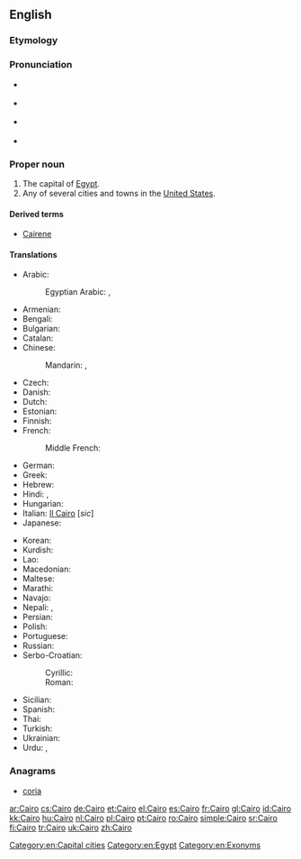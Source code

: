 ==English==

{{wikipedia}}
{{wikipedia|Cairo, Illinois}}

===Etymology===
{{rfe}}

===Pronunciation===
* {{IPA|/ˈkaɪɹoʊ/}} {{a|capital of Egypt}}
* {{rhymes|aɪɹəʊ}} {{a|capital of Egypt}}
* {{homophones|chiro}} {{a|capital of Egypt}}
* {{IPA|/kɛɹoʊ/|/keɪɹoʊ/}} {{a|US towns and cities}}

===Proper noun===
{{en-proper noun}}

# The capital of [[Egypt]].
# Any of several cities and towns in the [[United States]].

====Derived terms====
* [[Cairene]]

====Translations====
{{trans-top|capital of Egypt}}
* Arabic: {{t+|ar|القاهرة|f|alt=القاهِرة|tr=al-qaahira(t)}}
*: Egyptian Arabic: {{tø|arz|مصر|f|tr=maSr|sc=Arab}} , {{tø|arz|القاهرة|f|tr=el qahera|sc=Arab}}
* Armenian: {{t-|hy|Կահիրե|tr=Kahire}}
* Bengali: {{t-|bn|কায়রো|sc=Beng}}
* Bulgarian: {{t-|bg|Кайро|tr=Kajro|sc=Cyrl}}
* Catalan: {{t+|ca|Caire|m}}
* Chinese:
*: Mandarin: {{t|cmn|開羅|sc=Hani}}, {{t|cmn|开罗|tr=Kāiluó|sc=Hani}}
* Czech: {{t-|cs|Káhira|f}}
* Danish: {{t-|da|Kairo}}
* Dutch: {{t+|nl|Caïro|n}}
* Estonian: {{t+|et|Kairo}}
* Finnish: {{t+|fi|Kairo}}
* French: {{t+|fr|Le Caire|m}}
*: Middle French: {{tø|frm|Caire}}
* German: {{t+|de|Kairo}}
* Greek: {{t+|el|Κάιρο|n|tr=Káiro}}
* Hebrew: {{t-|he|קהיר|tr=Kahīr}}
* Hindi: {{t-|hi|क़ाहिरा|tr=Qāhirā}}, {{t-|hi|क़ैरो|tr=Qéro}}
* Hungarian: {{t+|hu|Kairó}}
* Italian: [[Il Cairo]] {{f}} [''sic'']
* Japanese: {{t-|ja|カイロ|tr=Kairo}}
{{trans-mid}}
* Korean: {{t-|ko|카이로|tr=Kairo|sc=Kore}}
* Kurdish: {{t+|ku|Qahîre}}
* Lao: {{t-|lo|ເລີແກ|tr=Lœ̄kǣ|sc=Laoo}}
* Macedonian: {{t-|mk|Каиро|n|tr=Káiro}}
* Maltese: {{t-|mt|Kajr|alt=Il-Kajr}}
* Marathi: {{t-|mr|काइरो|n|tr=kāiro|sc=Deva}}
* Navajo: {{tø|nv|Kʼaiwo}}
* Nepali: {{t-|ne|काहिरा|tr=Kāhirā}}, {{t-|ne|काहिरो|tr=Kāhiro}}
* Persian: {{t+|fa|قاهره|tr=Qāhere}}
* Polish: {{t+|pl|Kair|m}}
* Portuguese: {{t+|pt|Cairo|m}}
* Russian: {{t-|ru|Каир|m|tr=Kaír}}
* Serbo-Croatian:
*: Cyrillic: {{t-|sh|Каиро|m}}
*: Roman: {{t-|sh|Kairo|m}}
* Sicilian: {{t-|scn|Cairu|alt=Lu Cairu|m}}
* Spanish: {{t+|es|El Cairo|m}}
* Thai: {{t-|th|ไคโ|tr=Khairō}}
* Turkish: {{t+|tr|Kahire}}
* Ukrainian: {{t-|uk|Каїр|m|tr=Kajír|sc=Cyrl}}
* Urdu: {{t-|ur|قائرہ|tr=Qāyra}}, {{t-|ur|قاہرہ|tr=Qāhira}}
{{trans-bottom}}

===Anagrams===
* [[coria#English|coria]]

[[Category:en:Capital cities]]
[[Category:en:Egypt]]
[[Category:en:Exonyms]]

[[ar:Cairo]]
[[cs:Cairo]]
[[de:Cairo]]
[[et:Cairo]]
[[el:Cairo]]
[[es:Cairo]]
[[fr:Cairo]]
[[gl:Cairo]]
[[id:Cairo]]
[[kk:Cairo]]
[[hu:Cairo]]
[[nl:Cairo]]
[[pl:Cairo]]
[[pt:Cairo]]
[[ro:Cairo]]
[[simple:Cairo]]
[[sr:Cairo]]
[[fi:Cairo]]
[[tr:Cairo]]
[[uk:Cairo]]
[[zh:Cairo]]